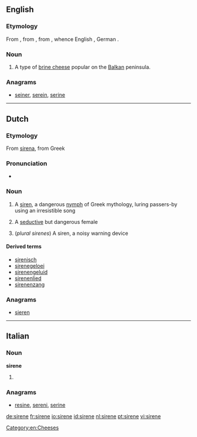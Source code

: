==English==

===Etymology===
From {{etyl|bg|en}} {{term|сирене|tr=sirene|lang=bg}}, from {{etyl|sla-pro|en}}, from {{etyl|ine-pro|en}} {{recons|suros|lang=ine-pro}}, whence English {{term|sour|lang=en}}, German {{term|sauer|lang=de}}.

===Noun===
{{en-noun}}
{{wikipedia}}

# A type of [[brine cheese]] popular on the [[Balkan]] peninsula.

===Anagrams===
* [[seiner#English|seiner]], [[serein#English|serein]], [[serine#English|serine]]

[[Category:en:Cheeses]]

----

==Dutch==

===Etymology===
From {{etyl|la|nl}} [[sirena]], from Greek

===Pronunciation===
* {{IPA|/sirɛnə/|lang=nl}}

===Noun===
{{nl-noun|f|sirenen|pl2=sirenes|sirenetje}}

# A [[siren]], a dangerous [[nymph]] of Greek mythology, luring passers-by using an irresistible song
# {{figuratively}} A [[seductive]] but dangerous female
# (''plural sirenes'') A siren, a noisy warning device

====Derived terms====
* [[sirenisch]]
* [[sirenegeloei]] {{n}}
* [[sirenengeluid]] {{n}}
* [[sirenenlied]] {{n}}
* [[sirenenzang]] {{n}}

===Anagrams===
* [[sieren#Dutch|sieren]]

----

==Italian==

===Noun===
'''sirene''' {{f}}

# {{plural of|sirena|lang=it}}

===Anagrams===
* [[resine#Italian|resine]], [[sereni#Italian|sereni]], [[serine#Italian|serine]]

[[de:sirene]]
[[fr:sirene]]
[[io:sirene]]
[[id:sirene]]
[[nl:sirene]]
[[pt:sirene]]
[[vi:sirene]]